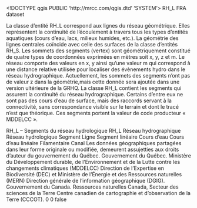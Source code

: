 <!DOCTYPE qgis PUBLIC 'http://mrcc.com/qgis.dtd' 'SYSTEM'>
<qgis version="3.24.0-Tisler">
  <identifier>RH_L</identifier>
  <parentidentifier></parentidentifier>
  <language>FRA</language>
  <type>dataset</type>
  <title>RH_L</title>
  <abstract>La classe d’entité RH_L correspond aux lignes du réseau géométrique. Elles représentent la continuité de l’écoulement à travers tous les types d’entités aquatiques (cours d’eau, lacs, milieux humides, etc.). La géométrie des lignes centrales coïncide avec celle des surfaces de la classe d’entités RH_S.
Les sommets des segments (vertex) sont géométriquement constitué de quatre types de coordonnées exprimées en mètres soit x, y, z et m. Le réseau comporte des valeurs en x, y ainsi qu’une valeur m qui correspond à une distance relative utilisée pour localiser des évènements hydro dans le réseau hydrographique. Actuellement, les sommets des segments n’ont pas de valeur z dans la géométrie,mais cette donnée sera ajoutée dans une version ultérieure de la GRHQ.
La classe RH_L contient les segments qui assurent la continuité du réseau hydrographique. Certains d’entre eux ne sont pas des cours d’eau de surface, mais des raccords servant à la connectivité, sans correspondance visible sur le terrain et dont le tracé n’est que théorique. Ces segments portent la valeur de code producteur « MDDELCC ».

RH_L – Segments du réseau hydrologique</abstract>
  <keywords vocabulary="Search keys">
    <keyword>RH_L</keyword>
    <keyword>Réseau hydrographique</keyword>
    <keyword>Réseau hydrologique</keyword>
    <keyword>Segment</keyword>
    <keyword>Ligne</keyword>
    <keyword>Segment linéaire</keyword>
    <keyword>Cours d'eau</keyword>
    <keyword>Cours d'eau linéaire</keyword>
    <keyword>Filamentaire</keyword>
    <keyword>Canal</keyword>
  </keywords>
  <links/>
  <fees></fees>
  <constraints type="Limitations of use">Les données géographiques partagées dans leur forme originale ou modifiée, demeurent assujetties aux droits d’auteur du gouvernement du Québec.
</constraints>
  <rights>Gouvernement du Québec. &#xd;
Ministère du Développement durable, de l'Environnement et de la Lutte contre les changements climatiques (MDDELCC)&#xd;
Direction de l'Expertise en Biodiversité (DEC) &#xd;
et &#xd;
Ministère de l'Énergie et des Ressources naturelles (MERN)&#xd;
Direction générale de l'information géographique (DGIG).&#xd;
&#xd;
Gouvernement du Canada.&#xd;
Ressources naturelles Canada, Secteur des sciences de la Terre&#xd;
Centre canadien de cartographie et d’observation de la Terre (CCCOT).</rights>
  <encoding></encoding>
  <crs>
    <spatialrefsys nativeFormat="Wkt">
      <wkt></wkt>
      <proj4></proj4>
      <srsid>0</srsid>
      <srid>0</srid>
      <authid></authid>
      <description></description>
      <projectionacronym></projectionacronym>
      <ellipsoidacronym></ellipsoidacronym>
      <geographicflag>false</geographicflag>
    </spatialrefsys>
  </crs>
  <extent>
    <spatial maxx="0" minx="0" maxy="0" maxz="0" crs="EPSG:4326" minz="0" dimensions="2" miny="0"/>
  </extent>
</qgis>
